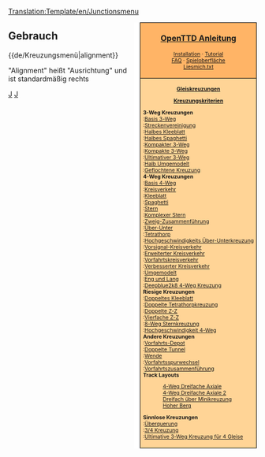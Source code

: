 <noinclude>[[Translation:Template/en/Junctionsmenu]]</noinclude><noinclude></noinclude><div style="float:right; padding-left:12px; background:#ffffff;">
<div style="border:1px solid #000000; background:#ffb466; padding:5px; -moz-border-radius-topleft:5px; -moz-border-radius-topright:5px; font-size: 12pt;">
<center><strong><font size="3">[[de/Manual/OpenTTD|OpenTTD Anleitung]]</font></strong></center>
<div style="font-size: 8pt; text-align: center;">
[[de/Manual/Installation|Installation]] &middot; 
[[de/Manual/Tutorial/Tutorial|Tutorial]]<br />
[[de/Archive/Community/FAQ|FAQ]] &middot; 
[[de/Manual/Spieloberfläche|Spieloberfläche]]<br />
[[de/Liesmich.txt|Liesmich.txt]]
</div>
</div>
<div style="border:1px solid black; border-top-width: 0px; background:#ffd496; padding:5px; -moz-border-radius-bottomleft:5px; -moz-border-radius-bottomright:8px; font-size: 8pt;">

<center>'''[[de/Community/Junctionary/Kreuzung|Gleiskreuzungen]]'''</center>
<center>'''[[de/Community/Junctionary/Kreuzungskriterien|Kreuzungskriterien]]'''</center>

'''3-Weg Kreuzungen'''<br>
:[[de/Community/Junctionary/Basis 3-Wege Kreuzung|Basis 3-Weg]]<br>
:[[de/Community/Junctionary/Streckenvereinigung|Streckenvereinigung]]<br>
:[[de/Community/Junctionary/Halbe Kleeblattkreuzung|Halbes Kleeblatt]]<br>
:[[de/Community/Junctionary/Halbe Spaghettikreuzung|Halbes Spaghetti]]<br>
:[[de/Community/Junctionary/Kompakte 3-Weg Kreuzung|Kompakter 3-Weg]]<br>
:[[de/Community/Junctionary/Kompakte 3-Weg Zweig-Zusammenführungskreuzung|Kompakte 3-Weg ]]<br>
:[[de/Community/Junctionary/Ultimative 3-Weg Kreuzung|Ultimativer 3-Weg]]<br>
:[[de/Community/Junctionary/Halb Umgemodelt|Halb Umgemodelt]]<br>
:[[de/Community/Junctionary/Geflochtene Kreuzung|Geflochtene Kreuzung]]<br>

'''4-Weg Kreuzungen'''<br>
:[[de/Community/Junctionary/Basis 4-Wege Kreuzung|Basis 4-Weg]]<br>
:[[de/Community/Junctionary/Kreisverkehr|Kreisverkehr]]<br>
:[[de/Community/Junctionary/Kleeblatt|Kleeblatt]]<br>
:[[de/Community/Junctionary/Spaghetti|Spaghetti]]<br>
:[[de/Community/Junctionary/Sternkreuzung|Stern]]<br>
:[[de/Community/Junctionary/Komplexe Sternkreuzung|Komplexer Stern]]<br>
:[[de/Community/Junctionary/4-Weg Zweig-Zusammenführungskreuzung|Zweig-Zusammenführung]]<br>
:[[de/Über-Unter Kreuzung|Über-Unter]]<br>
:[[de/Community/Junctionary/Tetrathorp-Kreuzung|Tetrathorp]]<br>
:[[de/Community/Junctionary/Hochgeschwindigkeits Über-Unterkreuzung|Hochgeschwindigkeits Über-Unterkreuzung]]<br>
:[[de/Community/Junctionary/Vorsignal-Kreisverkehr|Vorsignal-Kreisverkehr]]<br>
:[[de/Community/Junctionary/Erweiterter Kreisverkehr|Erweiterter Kreisverkehr]]<br>
:[[de/Community/Junctionary/Vorfahrtskreisverkehr|Vorfahrtskreisverkehr]]<br>
:[[de/Community/Junctionary/Verbesserter Kreisverkehr|Verbesserter Kreisverkehr]]<br>
:[[de/Community/Junctionary/Umgemodelt|Umgemodelt]]<br>
:[[de/Community/Junctionary/Eng und Lang|Eng und Lang]]<br>
:[[de/Community/Junctionary/Deepblue2k8 4-Weg Kreuzung|Deepblue2k8 4-Weg Kreuzung]]<br>

'''Riesige Kreuzungen'''<br>
:[[de/Community/Junctionary/Doppeltes Kleeblatt|Doppeltes Kleeblatt]]<br>
:[[de/Community/Junctionary/Doppelte Tetrathorpkreuzung|Doppelte Tetrathorpkreuzung]]<br>
:[[de/Community/Junctionary/Doppelte Zweig-Zusammenführungskreuzung|Doppelte Z-Z]]<br>
:[[de/Community/Junctionary/Vierfache Zweig-Zusammenführungskreuzung|Vierfache Z-Z]]<br>
:[[de/Community/Junctionary/8-Weg Sternkreuzung|8-Weg Sternkreuzung]]<br>
:[[de/Community/Junctionary/Hochgeschwindigkeit 4-Weg|Hochgeschwindigkeit 4-Weg]]<br>

'''Andere Kreuzungen'''<br>
:[[de/Manual/Zugdepot bauen#Erweiterte Depotkonfigurationen|Vorfahrts-Depot]]<br>
:[[de/Community/Junctionary/Doppelte Tunnel|Doppelte Tunnel]]<br>
:[[de/Community/Junctionary/Wende|Wende]]<br>
:[[de/Community/Junctionary/Vorfahrtsspurwechsel|Vorfahrtsspurwechsel]]<br>
:[[de/Vorfahrtszusammenführung|Vorfahrtszusammenführung]]<br>

'''Track Layouts'''
:[[de/Community/Junctionary/4-Weg Dreifache Axiale|4-Weg Dreifache Axiale]]<br>
:[[de/Community/Junctionary/4-Weg Dreifache Axiale 2|4-Weg Dreifache Axiale 2]]<br>
:[[de/Community/Junctionary/Dreifach über Minikreuzung|Dreifach über Minikreuzung]]<br>
:[[de/Community/Junctionary/Hoher Berg|Hoher Berg]]<br>

'''Sinnlose Kreuzungen'''<br>
:[[de/Community/Junctionary/Überquerungskreuzung|Überquerung]]<br>
:[[de/Community/Junctionary/3/4 Kreuzung|3/4 Kreuzung]]<br>
:[[de/Community/Junctionary/Ultimative 3-Weg Kreuzung für 4 Gleise|Ultimative 3-Weg Kreuzung für 4 Gleise]]<br>

</div>
</div>
<noinclude>


==Gebrauch==
<nowiki>{{de/Kreuzungsmenü|alignment}}</nowiki>

"Alignment" heißt "Ausrichtung" und ist standardmäßig rechts
[[Category:en/Templates|J]][[Category:en/Navigation|J]]
</noinclude>